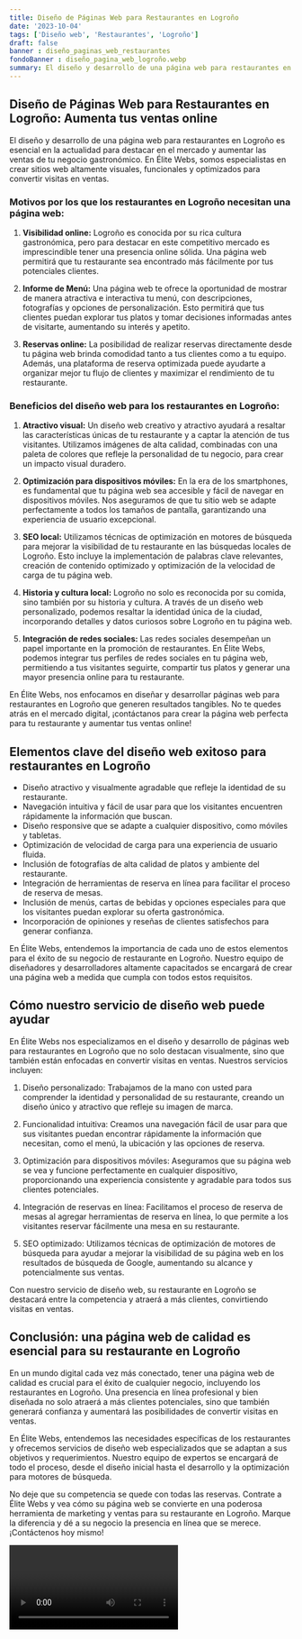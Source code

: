 ```yaml
---
title: Diseño de Páginas Web para Restaurantes en Logroño
date: '2023-10-04'
tags: ['Diseño web', 'Restaurantes', 'Logroño']
draft: false
banner : diseño_paginas_web_restaurantes
fondoBanner : diseño_pagina_web_logroño.webp
summary: El diseño y desarrollo de una página web para restaurantes en Logroño es esencial en la actualidad para destacar en el mercado y aumentar las ventas de tu negocio gastronómico. En Élite Webs, somos especialistas en crear sitios web altamente visuales, funcionales y optimizados para convertir visitas en ventas.
---
```


## Diseño de Páginas Web para Restaurantes en Logroño: Aumenta tus ventas online

El diseño y desarrollo de una página web para restaurantes en Logroño es esencial en la actualidad para destacar en el mercado y aumentar las ventas de tu negocio gastronómico. En Élite Webs, somos especialistas en crear sitios web altamente visuales, funcionales y optimizados para convertir visitas en ventas.

### Motivos por los que los restaurantes en Logroño necesitan una página web:

1. **Visibilidad online:** Logroño es conocida por su rica cultura gastronómica, pero para destacar en este competitivo mercado es imprescindible tener una presencia online sólida. Una página web permitirá que tu restaurante sea encontrado más fácilmente por tus potenciales clientes.

2. **Informe de Menú:** Una página web te ofrece la oportunidad de mostrar de manera atractiva e interactiva tu menú, con descripciones, fotografías y opciones de personalización. Esto permitirá que tus clientes puedan explorar tus platos y tomar decisiones informadas antes de visitarte, aumentando su interés y apetito.

3. **Reservas online:** La posibilidad de realizar reservas directamente desde tu página web brinda comodidad tanto a tus clientes como a tu equipo. Además, una plataforma de reserva optimizada puede ayudarte a organizar mejor tu flujo de clientes y maximizar el rendimiento de tu restaurante.

### Beneficios del diseño web para los restaurantes en Logroño:

1. **Atractivo visual:** Un diseño web creativo y atractivo ayudará a resaltar las características únicas de tu restaurante y a captar la atención de tus visitantes. Utilizamos imágenes de alta calidad, combinadas con una paleta de colores que refleje la personalidad de tu negocio, para crear un impacto visual duradero.

2. **Optimización para dispositivos móviles:** En la era de los smartphones, es fundamental que tu página web sea accesible y fácil de navegar en dispositivos móviles. Nos aseguramos de que tu sitio web se adapte perfectamente a todos los tamaños de pantalla, garantizando una experiencia de usuario excepcional.

3. **SEO local:** Utilizamos técnicas de optimización en motores de búsqueda para mejorar la visibilidad de tu restaurante en las búsquedas locales de Logroño. Esto incluye la implementación de palabras clave relevantes, creación de contenido optimizado y optimización de la velocidad de carga de tu página web.

4. **Historia y cultura local:** Logroño no solo es reconocida por su comida, sino también por su historia y cultura. A través de un diseño web personalizado, podemos resaltar la identidad única de la ciudad, incorporando detalles y datos curiosos sobre Logroño en tu página web.

5. **Integración de redes sociales:** Las redes sociales desempeñan un papel importante en la promoción de restaurantes. En Élite Webs, podemos integrar tus perfiles de redes sociales en tu página web, permitiendo a tus visitantes seguirte, compartir tus platos y generar una mayor presencia online para tu restaurante.

En Élite Webs, nos enfocamos en diseñar y desarrollar páginas web para restaurantes en Logroño que generen resultados tangibles. No te quedes atrás en el mercado digital, ¡contáctanos para crear la página web perfecta para tu restaurante y aumentar tus ventas online!

<GifSeo />

<Cta />

## Elementos clave del diseño web exitoso para restaurantes en Logroño

- Diseño atractivo y visualmente agradable que refleje la identidad de su restaurante.
- Navegación intuitiva y fácil de usar para que los visitantes encuentren rápidamente la información que buscan.
- Diseño responsive que se adapte a cualquier dispositivo, como móviles y tabletas.
- Optimización de velocidad de carga para una experiencia de usuario fluida.
- Inclusión de fotografías de alta calidad de platos y ambiente del restaurante.
- Integración de herramientas de reserva en línea para facilitar el proceso de reserva de mesas.
- Inclusión de menús, cartas de bebidas y opciones especiales para que los visitantes puedan explorar su oferta gastronómica.
- Incorporación de opiniones y reseñas de clientes satisfechos para generar confianza.

En Élite Webs, entendemos la importancia de cada uno de estos elementos para el éxito de su negocio de restaurante en Logroño. Nuestro equipo de diseñadores y desarrolladores altamente capacitados se encargará de crear una página web a medida que cumpla con todos estos requisitos.

## Cómo nuestro servicio de diseño web puede ayudar

En Élite Webs nos especializamos en el diseño y desarrollo de páginas web para restaurantes en Logroño que no solo destacan visualmente, sino que también están enfocadas en convertir visitas en ventas. Nuestros servicios incluyen:

1. Diseño personalizado: Trabajamos de la mano con usted para comprender la identidad y personalidad de su restaurante, creando un diseño único y atractivo que refleje su imagen de marca.

2. Funcionalidad intuitiva: Creamos una navegación fácil de usar para que sus visitantes puedan encontrar rápidamente la información que necesitan, como el menú, la ubicación y las opciones de reserva.

3. Optimización para dispositivos móviles: Aseguramos que su página web se vea y funcione perfectamente en cualquier dispositivo, proporcionando una experiencia consistente y agradable para todos sus clientes potenciales.

4. Integración de reservas en línea: Facilitamos el proceso de reserva de mesas al agregar herramientas de reserva en línea, lo que permite a los visitantes reservar fácilmente una mesa en su restaurante.

5. SEO optimizado: Utilizamos técnicas de optimización de motores de búsqueda para ayudar a mejorar la visibilidad de su página web en los resultados de búsqueda de Google, aumentando su alcance y potencialmente sus ventas.

Con nuestro servicio de diseño web, su restaurante en Logroño se destacará entre la competencia y atraerá a más clientes, convirtiendo visitas en ventas.

## Conclusión: una página web de calidad es esencial para su restaurante en Logroño

En un mundo digital cada vez más conectado, tener una página web de calidad es crucial para el éxito de cualquier negocio, incluyendo los restaurantes en Logroño. Una presencia en línea profesional y bien diseñada no solo atraerá a más clientes potenciales, sino que también generará confianza y aumentará las posibilidades de convertir visitas en ventas.

En Élite Webs, entendemos las necesidades específicas de los restaurantes y ofrecemos servicios de diseño web especializados que se adaptan a sus objetivos y requerimientos. Nuestro equipo de expertos se encargará de todo el proceso, desde el diseño inicial hasta el desarrollo y la optimización para motores de búsqueda.

No deje que su competencia se quede con todas las reservas. Contrate a Élite Webs y vea cómo su página web se convierte en una poderosa herramienta de marketing y ventas para su restaurante en Logroño. Marque la diferencia y dé a su negocio la presencia en línea que se merece. ¡Contáctenos hoy mismo!

<Video />

<CtaBot job='Restaurantes' city='Logroño'/>

<Gmaps query='Logroño+españa+maps' />